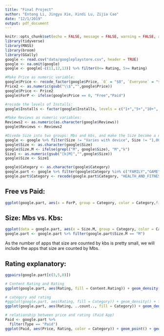 ```yaml
---
title: "Final Project"
author: "Entong Li, Jingyu Xie, Xindi Lu, Zijia Cao"
date: "12/1/2019"
output: pdf_document
---
```


```r
knitr::opts_chunk$set(echo = FALSE, message = FALSE, warning = FALSE, autodep = TRUE)
library(tidyverse)
library(MASS)
library(broom)
library(GGally)
google <- read.csv("data/googleplaystore.csv", header = TRUE)
google <- na.omit(google)
google <- google[-c(11,12,13)] %>% filter(0<= Rating, 5>= Rating)
```


```r
#Make Price as numeric variable:
google$Price <- recode_factor(google$Price, `0` = "$0", `Everyone` = "$0")
Price2 <- as.numeric(gsub("\\$","",google$Price))
google$Price <- Price2
google$ForP <- ifelse(google$Price == 0, "Free","Paid")
```

```r
#recode the levels of Installs:
google$Installs <- factor(google$Installs, levels = c("1+","5+","10+", "50+", "100+", "500+", "1,000+", "5,000+", "10,000+", "50,000+", "100,000+", "500,000+", "1,000,000+", "5,000,000+", "10,000,000+", "50,000,000+", "100,000,000+", "500,000,000+", "1,000,000,000+" ))
```

```r
#Make Reviews as numeric variables:
Reviews2 <- as.numeric(as.character(google$Reviews))
google$Reviews <- Reviews2
```

```r
#Divede Size into two groups: Mbs and kbs, and make the Size become a numeric variable:
google <- google %>% filter(Size != "Varies with device", Size != "1,000+")
google$Size <- as.character(google$Size)
google$Size.M <- ifelse(grepl("M", google$Size), "M","k")
Size1 <- as.numeric(gsub("[k|M]","",google$Size))
google$Size <- Size1
```

```r
google$Category <- as.character(google$Category)
google.part <- google %>% filter(google$Category %in% c("FAMILY","GAME","TOOLS","HEALTH_AND_FITNESS","SPORTS","SOCIAL", "COMMUNICATION","DATING"), Price <= 10)
google.part$Category <- recode(google.part$Category, "HEALTH_AND_FITNESS" = "FITNESS","SPORTS" = "FITNESS","SOCIAL" = "MEDIA", "COMMUNICATION" = "MEDIA","DATING" = "MEDIA")
```

## Free vs Paid:

```r
ggplot(google.part, aes(x = ForP, group = Category, color = Category,fill = Category)) + geom_bar()
```

## Size: Mbs vs. Kbs:

```r
ggplot(data = google.part, aes(x = Size.M, group = Category, color = Category, fill = Category)) + geom_bar()
google.part <- google.part %>% filter(google.part$Size.M == "M")
```

As the number of apps that size are counted by kbs is pretty small, we will include the apps that size are counted by Mbs. 

## Rating explanatory:

```r
ggpairs(google.part[c(3,5,8)])
```


```r
# Content Rating and Rating
ggplot(google.part, aes(Rating, fill = Content.Rating)) + geom_density() + facet_grid(Content.Rating ~ .) + scale_fill_manual(values = cb_palette)

# category and rating
#ggplot(google.part, aes(Rating, fill = Category)) + geom_density() + facet_grid(Category ~ .) + scale_fill_manual(values = cb_palette)
ggplot(google.part, aes(Rating, ..count.., fill = Category)) + geom_density(position = "stack") + scale_fill_manual(values = cb_palette)

# relationship between price and rating (Paid App)
Paid <- google.part %>%
  filter(Type == "Paid")
ggplot(Paid, aes(Price, Rating, color = Category)) + geom_point() + geom_smooth() + scale_color_manual(values = cb_palette)
```